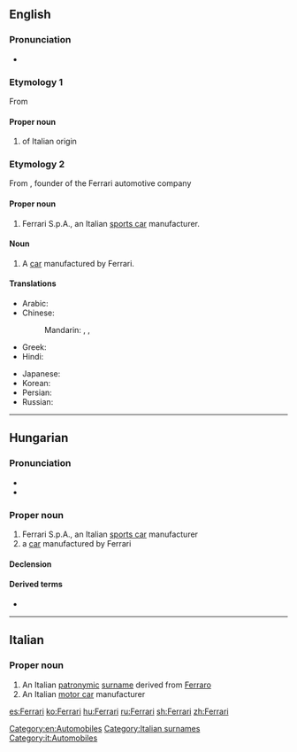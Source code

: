 {{also|ferrari}}
==English==
{{wikipedia}}

===Pronunciation===
* {{IPA|/fəˈɹɑːɹi/|lang=en}}

===Etymology 1===
From {{der|en|it|Ferrari}}

====Proper noun====
{{en-proper-noun|Ferraris}}

# {{surname|lang=en|nodot=1|from=Italian}} of Italian origin

===Etymology 2===
From {{w|lang=en|Enzo Ferrari}}, founder of the Ferrari automotive company

====Proper noun====
{{en-proper noun}}

# Ferrari S.p.A., an Italian [[sports car]] manufacturer.

====Noun====
{{en-noun}}

# A [[car]] manufactured by Ferrari.

====Translations====
{{trans-top|Italian car}}
* Arabic: {{t|ar|فِيرَارِي|m|tr=firārī}}
* Chinese:
*: Mandarin: {{t|cmn|法拉利汽車|sc=Hani}}, {{t|cmn|法拉利汽车|tr=Fǎlālì qìchē|sc=Hani}}, {{t+|cmn|法拉利|tr=Fǎlālì|sc=Hani}}
* Greek: {{t|el|Φερράρι}}
* Hindi: {{t|hi|फ़ेरारी|tr=ferārī|sc=Deva}}
{{trans-mid}}
* Japanese: {{t|ja|フェラーリ|tr=Ferāri|sc=Jpan}}
* Korean: {{t|ko|페라리|tr=Perari|sc=Kore}}
* Persian: {{t+|fa|فراری|tr=Ferâri|sc=fa-Arab}}
* Russian: {{t|ru|Ферра́ри|f}}
{{trans-bottom}}

[[Category:en:Automobiles]]

----

==Hungarian==
{{wikipedia|lang=hu}}

===Pronunciation===
* {{hu-IPA}}
* {{hyphenation|Fer|ra|ri|lang=hu}}

===Proper noun===
{{head|hu|proper noun}}

# Ferrari S.p.A., an Italian [[sports car]] manufacturer
# a [[car]] manufactured by Ferrari

====Declension====
{{hu-infl-nom|Ferrari|o}}{{hu-pos-tok|Ferrari|ja}}

====Derived terms====
* {{l|hu|ferraris}}

----

==Italian==

===Proper noun===
{{wikipedia|lang=it}}
{{head|it|proper nouns}}

# An Italian [[patronymic]] [[surname]] derived from [[Ferraro]]
# An Italian [[motor car]] manufacturer

[[Category:Italian surnames]]
[[Category:it:Automobiles]]

[[es:Ferrari]]
[[ko:Ferrari]]
[[hu:Ferrari]]
[[ru:Ferrari]]
[[sh:Ferrari]]
[[zh:Ferrari]]